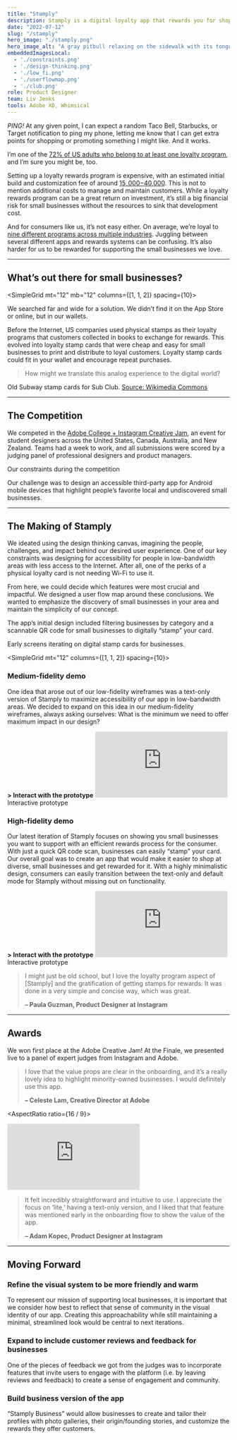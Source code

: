 ```yaml
---
title: "Stamply"
description: Stamply is a digital loyalty app that rewards you for shopping diverse small businesses. Winner of 2022 Adobe Creative Jam x Instagram.  
date: "2022-07-12"
slug: "/stamply"
hero_image: "./stamply.png"
hero_image_alt: "A gray pitbull relaxing on the sidewalk with its tongue hanging out"
embeddedImagesLocal:
  - './constraints.png'
  - './design-thinking.png'
  - './low_fi.png'
  - './userflowmap.png'
  - './club.png'
role: Product Designer
team: Liv Jenks
tools: Adobe XD, Whimsical
---
```





*PING!* At any given point, I can expect a random Taco Bell, 
Starbucks, or Target notification to ping my phone, letting me know 
that I can get extra points for shopping or promoting something I might like. 
And it works. 

I’m one of the [72% of US adults who belong to at least one loyalty program](https://www.smallbizgenius.net/by-the-numbers/customer-loyalty-statistics/),
and I’m sure you might be, too.

Setting up a loyalty rewards program is expensive, with an estimated initial build and customization fee of around
[$15,000-$40,000](https://www.stampme.com/blog/the-average-cost-of-a-digital-loyalty-program). This is not to mention additional costs to manage and maintain customers. While a loyalty rewards program can be a great return on investment, it’s still a big financial risk for small businesses without the resources to sink that development cost.  


And for consumers like us, it’s not easy either. On average, we’re loyal to 
[nine different programs across multiple industries](https://whitelabel-loyalty.com/blog/loyalty-industry-insight/the-surprising-history-of-loyalty-programs). Juggling between several different apps and rewards systems can be confusing. It’s also harder for us to be rewarded for supporting the small businesses we love.


---

## What’s out there for small businesses?

<SimpleGrid mt="12" mb="12" columns={[1, 1, 2]} spacing={10}>
<GridItem>
<p>
We searched far and wide for a solution. We didn’t find it on the App Store or online, but in our wallets.
</p>
<p>
Before the Internet, US companies used physical stamps as their loyalty programs that customers collected in books to exchange for rewards. This evolved into loyalty stamp cards that were cheap and easy for small businesses to print and distribute to loyal customers. Loyalty stamp cards could fit in your wallet and encourage repeat purchases.
</p>
<blockquote>
<p>
How might we translate this analog experience to the digital world?
</p>
</blockquote>
</GridItem>
<GridItem>
<GatsbyImage alt='alt-text-missing' width="300" image={getImage(props.localImages[4])} />
<figcaption>Old Subway stamp cards for Sub Club. <a href="https://commons.wikimedia.org/wiki/File:SubClub.JPG">Source: Wikimedia Commons</a></figcaption>
</GridItem>

</SimpleGrid>

---

## The Competition

We competed in the [Adobe College + Instagram Creative Jam](https://www.eventbrite.com/e/college-instagram-creative-jam-live-with-adobe-xd-registration-158984552075), an event for student designers across the United States, Canada, Australia, and New Zealand. Teams had a week to work, and all submissions were scored by a judging panel of professional designers and product managers. 

<GatsbyImage alt='alt-text-missing' image={getImage(props.localImages[0])} />
<figcaption>Our constraints during the competition</figcaption>

Our challenge was to design an accessible third-party app for Android mobile devices that highlight people’s favorite local and undiscovered small businesses. 

---

## The Making of Stamply

We ideated using the design thinking canvas, imagining the people, challenges, and impact behind our desired user experience. One of our key constraints was designing for accessibility for people in low-bandwidth areas with less access to the Internet. After all, one of the perks of a physical loyalty card is not needing Wi-Fi to use it.

<GatsbyImage alt='alt-text-missing' image={getImage(props.localImages[1])} />

From here, we could decide which features were most crucial and impactful. We designed a user flow map around these conclusions. We wanted to emphasize the discovery of small businesses in your area and maintain the simplicity of our concept.

<GatsbyImage alt='alt-text-missing' image={getImage(props.localImages[2])} />

The app’s initial design included filtering businesses by category and a scannable QR code for small businesses to digitally “stamp” your card. 

<GatsbyImage alt='alt-text-missing' image={getImage(props.localImages[3])} />
<figcaption>Early screens iterating on digital stamp cards for businesses.</figcaption>

<SimpleGrid mt="12" columns={[1, 1, 2]} spacing={10}>
<GridItem>
<h3>Medium-fidelity demo</h3>
<p>
One idea that arose out of our low-fidelity wireframes was a text-only version of Stamply to maximize accessibility of our app in low-bandwidth areas. We decided to expand on this idea in our medium-fidelity wireframes, always asking ourselves: What is the minimum we need to offer maximum impact in our design?
</p>
<b>> Interact with the prototype</b>
</GridItem>

<GridItem>
<AspectRatio ratio={4/4}>
  <iframe 
    src="https://xd.adobe.com/embed/39e41b85-775a-46f4-945d-e0009bcbd618-6cb7/" frameborder="0">
  </iframe>
</AspectRatio>
<figcaption>Interactive prototype</figcaption>
</GridItem>

<GridItem>
<h3>High-fidelity demo</h3>
<p>
Our latest iteration of Stamply focuses on showing you small businesses you want to support with an efficient rewards process for the consumer. With just a quick QR code scan, businesses can easily “stamp” your card. Our overall goal was to create an app that would make it easier to shop at diverse, small businesses and get rewarded for it. With a highly minimalistic design, consumers can easily transition between the text-only and default mode for Stamply without missing out on functionality.
</p>
<b>> Interact with the prototype</b>
</GridItem>

<GridItem>
<AspectRatio ratio={4/4}>
  <iframe 
    src="https://xd.adobe.com/embed/d4019ede-c15f-46db-98bd-b6bfe5f81b05-8152/" frameborder="0">
  </iframe>
</AspectRatio>
<figcaption>Interactive prototype</figcaption>
</GridItem>


</SimpleGrid>

> I might just be old school, but I love the loyalty program aspect of [Stamply] and the gratification of getting stamps for rewards. It was done in a very simple and concise way, which was great.
>
> **– Paula Guzman, Product Designer at Instagram**

---

## Awards


We won first place at the Adobe Creative Jam! At the Finale, we presented live to a panel of expert judges from Instagram and Adobe.

> I love that the value props are clear in the onboarding, and it’s a really lovely idea to highlight minority-owned businesses. I would definitely use this app.
>
> **– Celeste Lam, Creative Director at Adobe**

<AspectRatio ratio={16 / 9}>
  <iframe src="https://www.youtube.com/embed/Fl8st5-dwZc" 
    title="YouTube video player" frameborder="0" 
    allow="accelerometer; autoplay; clipboard-write; 
    encrypted-media; gyroscope; picture-in-picture" allowfullscreen>
  </iframe>
</AspectRatio>

> It felt incredibly straightforward and intuitive to use. I appreciate the focus on ‘lite,’ having a text-only version, and I liked that that feature was mentioned early in the onboarding flow to show the value of the app.
>
> **– Adam Kopec, Product Designer at Instagram**

---

## Moving Forward

### Refine the visual system to be more friendly and warm

To represent our mission of supporting local businesses, it is important that we consider how best to reflect that sense of community in the visual identity of our app. Creating this approachability while still maintaining a minimal, streamlined look would be central to next iterations.

### Expand to include customer reviews and feedback for businesses

One of the pieces of feedback we got from the judges was to incorporate features that invite users to engage with the platform (i.e. by leaving reviews and feedback) to create a sense of engagement and community.

### Build business version of the app

“Stamply Business” would allow businesses to create and tailor their profiles with photo galleries, their origin/founding stories, and customize the rewards they offer customers.